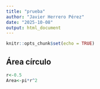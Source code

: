 ```yaml
---
title: "prueba"
author: "Javier Herrero Pérez"
date: "2025-10-08"
output: html_document
---
```


```r
knitr::opts_chunk$set(echo = TRUE)
```

## Área círculo

```r
r<-0.5
Area<-pi*r^2
```

